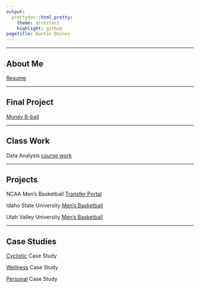 ```yaml
---
output: 
  prettydoc::html_pretty:
    theme: architect
    highlight: github
pagetitle: Austin Daines
---
```

___

## About Me

[Resume](https://daisydaines.github.io/resume/){target="_blank"}

___

## Final Project

[Money B-ball](https://daisydaines.github.io/Final_Project_DAINES/)

___

## Class Work 

Data Analysis 
[course work](https://daisydaines.github.io/uvu_cw/) 

___

## Projects 

NCAA Men's Basketball [Transfer Portal](https://daisydaines.github.io/portal/)

Idaho State University [Men's Basketball](https://daisydaines.github.io/isu_mbb/) 

Utah Valley University [Men's Basketball](https://daisydaines.github.io/uvu_mbb/)

___

## Case Studies

[Cyclistic](https://daisydaines.github.io/Cyclistic_Case_Study_OCT_2021) Case Study

[Wellness](https://daisydaines.github.io/Wellness_Case_Study_OCT_2021) Case Study

[Personal](https://daisydaines.github.io/My_Own_Case_Study_OCT_2021) Case Study
